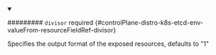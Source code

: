 


<details className="config-field" data-expandable="true" open>
<summary>

######### `divisor` <span className="config-field-required" data-required="false">required</span> <span className="config-field-type"></span> <span className="config-field-default"></span> <span className="config-field-enum"></span> {#controlPlane-distro-k8s-etcd-env-valueFrom-resourceFieldRef-divisor}

Specifies the output format of the exposed resources, defaults to "1"

</summary>

<PartialDivisorreference />


</details>
